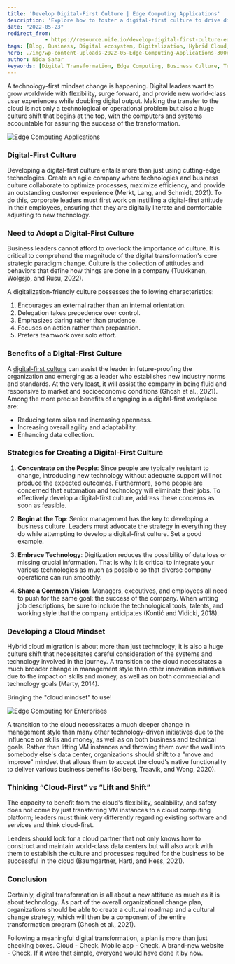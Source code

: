 ```yaml
---
title: 'Develop Digital-First Culture | Edge Computing Applications'
description: 'Explore how to foster a digital-first culture to drive digital transformation and leverage edge computing applications for organizational success.'
date: "2022-05-23"
redirect_from: 
            - https://resource.nife.io/develop-digital-first-culture-edge-computing-applications/
tags: [Blog, Business, Digital ecosystem, Digitalization, Hybrid Cloud, Intelligent Edge, Nife]
hero: ./img/wp-content-uploads-2022-05-Edge-Computing-Applications-300x199.jpg
author: Nida Sahar
keywords: [Digital Transformation, Edge Computing, Business Culture, Technology Adoption, Cloud Migration]
---
```


A technology-first mindset change is happening. Digital leaders want to grow worldwide with flexibility, surge forward, and provide new world-class user experiences while doubling digital output. Making the transfer to the cloud is not only a technological or operational problem but also a huge culture shift that begins at the top, with the computers and systems accountable for assuring the success of the transformation.

![Edge Computing Applications](https://raw.githubusercontent.com/nifetency/nife-blog-content/main/blog/img/Edge-Computing-Applications-768x509.jpg)
<br/>



### Digital-First Culture

Developing a digital-first culture entails more than just using cutting-edge technologies. Create an agile company where technologies and business culture collaborate to optimize processes, maximize efficiency, and provide an outstanding customer experience (Merkt, Lang, and Schmidt, 2021). To do this, corporate leaders must first work on instilling a digital-first attitude in their employees, ensuring that they are digitally literate and comfortable adjusting to new technology.

### Need to Adopt a Digital-First Culture

Business leaders cannot afford to overlook the importance of culture. It is critical to comprehend the magnitude of the digital transformation's core strategic paradigm change. Culture is the collection of attitudes and behaviors that define how things are done in a company (Tuukkanen, Wolgsjö, and Rusu, 2022).

A digitalization-friendly culture possesses the following characteristics:

1. Encourages an external rather than an internal orientation.
2. Delegation takes precedence over control.
3. Emphasizes daring rather than prudence.
4. Focuses on action rather than preparation.
5. Prefers teamwork over solo effort.

### Benefits of a Digital-First Culture

A [digital-first culture](https://slack.com/intl/en-in/blog/collaboration/four-tips-build-digital-first-culture) can assist the leader in future-proofing the organization and emerging as a leader who establishes new industry norms and standards. At the very least, it will assist the company in being fluid and responsive to market and socioeconomic conditions (Ghosh et al., 2021). Among the more precise benefits of engaging in a digital-first workplace are:

- Reducing team silos and increasing openness.
- Increasing overall agility and adaptability.
- Enhancing data collection.

### Strategies for Creating a Digital-First Culture

1. **Concentrate on the People**: Since people are typically resistant to change, introducing new technology without adequate support will not produce the expected outcomes. Furthermore, some people are concerned that automation and technology will eliminate their jobs. To effectively develop a digital-first culture, address these concerns as soon as feasible.

2. **Begin at the Top**: Senior management has the key to developing a business culture. Leaders must advocate the strategy in everything they do while attempting to develop a digital-first culture. Set a good example.

3. **Embrace Technology**: Digitization reduces the possibility of data loss or missing crucial information. That is why it is critical to integrate your various technologies as much as possible so that diverse company operations can run smoothly.

4. **Share a Common Vision**: Managers, executives, and employees all need to push for the same goal: the success of the company. When writing job descriptions, be sure to include the technological tools, talents, and working style that the company anticipates (Kontić and Vidicki, 2018).

### Developing a Cloud Mindset

Hybrid cloud migration is about more than just technology; it is also a huge culture shift that necessitates careful consideration of the systems and technology involved in the journey. A transition to the cloud necessitates a much broader change in management style than other innovation initiatives due to the impact on skills and money, as well as on both commercial and technology goals (Marty, 2014).

Bringing the "cloud mindset" to use!

![Edge Computing for Enterprises](https://raw.githubusercontent.com/nifetency/nife-blog-content/main/blog/img/Edge-Computing-for-Enterprises-768x653.jpg)
<br/>



A transition to the cloud necessitates a much deeper change in management style than many other technology-driven initiatives due to the influence on skills and money, as well as on both business and technical goals. Rather than lifting VM instances and throwing them over the wall into somebody else's data center, organizations should shift to a "move and improve" mindset that allows them to accept the cloud's native functionality to deliver various business benefits (Solberg, Traavik, and Wong, 2020).

### Thinking “Cloud-First” vs “Lift and Shift”

The capacity to benefit from the cloud's flexibility, scalability, and safety does not come by just transferring VM instances to a cloud computing platform; leaders must think very differently regarding existing software and services and think cloud-first.

Leaders should look for a cloud partner that not only knows how to construct and maintain world-class data centers but will also work with them to establish the culture and processes required for the business to be successful in the cloud (Baumgartner, Hartl, and Hess, 2021).

### Conclusion

Certainly, digital transformation is all about a new attitude as much as it is about technology. As part of the overall organizational change plan, organizations should be able to create a cultural roadmap and a cultural change strategy, which will then be a component of the entire transformation program (Ghosh et al., 2021).

Following a meaningful digital transformation, a plan is more than just checking boxes. Cloud - Check. Mobile app - Check. A brand-new website - Check. If it were that simple, everyone would have done it by now.
